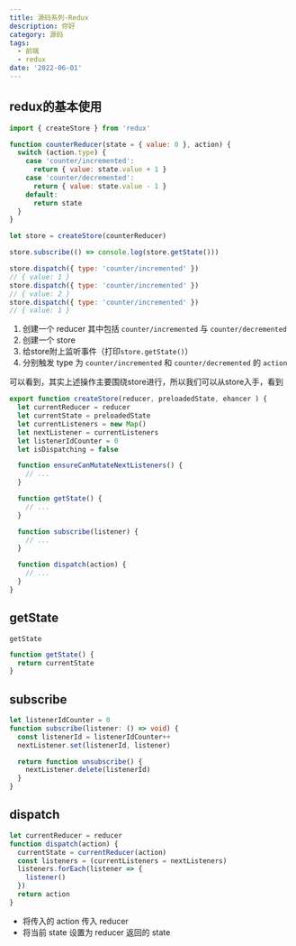 ```yaml
---
title: 源码系列-Redux
description: 你好
category: 源码
tags:
  - 前端
  - redux
date: '2022-06-01'
---
```


## redux的基本使用

```js
import { createStore } from 'redux'

function counterReducer(state = { value: 0 }, action) {
  switch (action.type) {
    case 'counter/incremented':
      return { value: state.value + 1 }
    case 'counter/decremented':
      return { value: state.value - 1 }
    default:
      return state
  }
}

let store = createStore(counterReducer)

store.subscribe(() => console.log(store.getState()))

store.dispatch({ type: 'counter/incremented' })
// { value: 1 }
store.dispatch({ type: 'counter/incremented' })
// { value: 2 }
store.dispatch({ type: 'counter/incremented' })
// { value: 1 }
```

1. 创建一个 reducer 其中包括 `counter/incremented` 与 `counter/decremented`
2. 创建一个 store
3. 给store附上监听事件（打印`store.getState()`）
4. 分别触发 type 为 `counter/incremented` 和 `counter/decremented` 的 `action`

可以看到，其实上述操作主要围绕store进行，所以我们可以从store入手，看到

```typescript
export function createStore(reducer, preloadedState, ehancer ) {
  let currentReducer = reducer
  let currentState = preloadedState
  let currentListeners = new Map()
  let nextListener = currentListeners
  let listenerIdCounter = 0
  let isDispatching = false

  function ensureCanMutateNextListeners() {
    // ...
  }

  function getState() {
    // ...
  }

  function subscribe(listener) {
    // ...
  }

  function dispatch(action) {
    // ...
  }
}
```


## getState

`getState`

```typescript
function getState() {
  return currentState
}
```



## subscribe

```typescript
let listenerIdCounter = 0
function subscribe(listener: () => void) {
  const listenerId = listenerIdCounter++
  nextListener.set(listenerId, listener)

  return function unsubscribe() {
    nextListener.delete(listenerId)
  }
}
```

## dispatch

```typescript
let currentReducer = reducer
function dispatch(action) {
  currentState = currentReducer(action)
  const listeners = (currentListeners = nextListeners)
  listeners.forEach(listener => {
    listener()
  })
  return action
}
```

- 将传入的 action 传入 reducer
- 将当前 state 设置为 reducer 返回的 state
